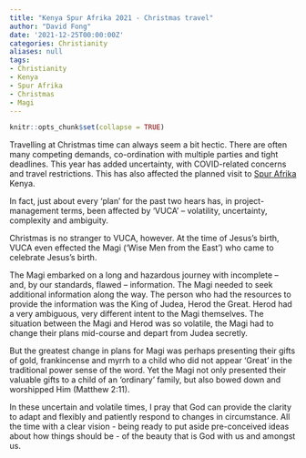 ```yaml
---
title: "Kenya Spur Afrika 2021 - Christmas travel"
author: "David Fong"
date: '2021-12-25T00:00:00Z'
categories: Christianity
aliases: null
tags:
- Christianity
- Kenya
- Spur Afrika
- Christmas
- Magi
---
```


```r
knitr::opts_chunk$set(collapse = TRUE)
```

Travelling at Christmas time can always seem a bit hectic. There are often many competing demands, co-ordination with multiple parties and tight deadlines. This year has added uncertainty, with COVID-related concerns and travel restrictions. This has also affected the planned visit to [Spur Afrika](https://spurafrika.org/) Kenya.

In fact, just about every ‘plan’ for the past two hears has, in project-management terms, been affected by ‘VUCA’ – volatility, uncertainty, complexity and ambiguity.

Christmas is no stranger to VUCA, however. At the time of Jesus’s birth, VUCA even effected the Magi (‘Wise Men from the East’) who came to celebrate Jesus’s birth.

The Magi embarked on a long and hazardous journey with incomplete – and, by our standards, flawed – information. The Magi needed to seek additional information along the way. The person who had the resources to provide the information was the King of Judea, Herod the Great. Herod had a very ambiguous, very different intent to the Magi themselves. The situation between the Magi and Herod was so volatile, the Magi had to change their plans mid-course and depart from Judea secretly.

But the greatest change in plans for Magi was perhaps presenting their gifts of gold, frankincense and myrrh to a child who did not appear ‘Great’ in the traditional power sense of the word. Yet the Magi not only presented their valuable gifts to a child of an ‘ordinary’ family, but also bowed down and worshipped Him (Matthew 2:11).

In these uncertain and volatile times, I pray that God can provide the clarity to adapt and flexibly and patiently respond to changes in circumstance. All the time with a clear vision - being ready to put aside pre-conceived ideas about how things should be - of the beauty that is God with us and amongst us.